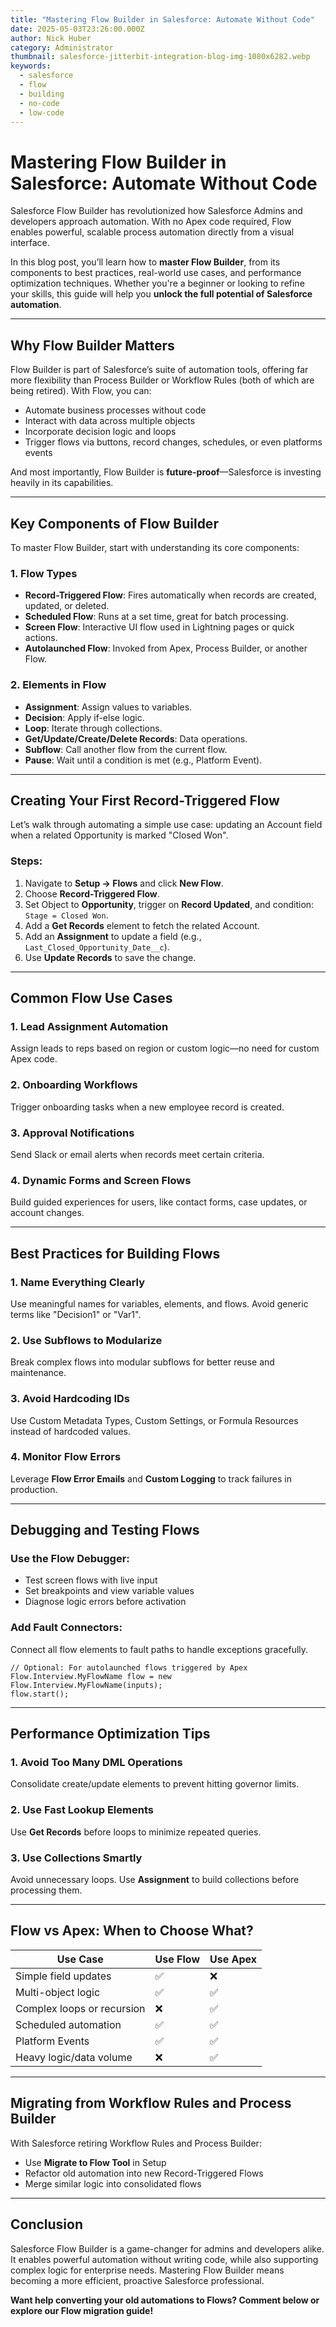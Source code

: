 ```yaml
---
title: "Mastering Flow Builder in Salesforce: Automate Without Code"
date: 2025-05-03T23:26:00.000Z
author: Nick Huber
category: Administrator
thumbnail: salesforce-jitterbit-integration-blog-img-1080x6282.webp
keywords:
  - salesforce
  - flow
  - building
  - no-code
  - low-code
---
```



# Mastering Flow Builder in Salesforce: Automate Without Code

Salesforce Flow Builder has revolutionized how Salesforce Admins and developers approach automation. With no Apex code required, Flow enables powerful, scalable process automation directly from a visual interface.

In this blog post, you’ll learn how to **master Flow Builder**, from its components to best practices, real-world use cases, and performance optimization techniques. Whether you're a beginner or looking to refine your skills, this guide will help you **unlock the full potential of Salesforce automation**.

---

## Why Flow Builder Matters

Flow Builder is part of Salesforce’s suite of automation tools, offering far more flexibility than Process Builder or Workflow Rules (both of which are being retired). With Flow, you can:

- Automate business processes without code
- Interact with data across multiple objects
- Incorporate decision logic and loops
- Trigger flows via buttons, record changes, schedules, or even platforms events

And most importantly, Flow Builder is **future-proof**—Salesforce is investing heavily in its capabilities.

---

## Key Components of Flow Builder

To master Flow Builder, start with understanding its core components:

### 1. **Flow Types**

- **Record-Triggered Flow**: Fires automatically when records are created, updated, or deleted.
- **Scheduled Flow**: Runs at a set time, great for batch processing.
- **Screen Flow**: Interactive UI flow used in Lightning pages or quick actions.
- **Autolaunched Flow**: Invoked from Apex, Process Builder, or another Flow.

### 2. **Elements in Flow**

- **Assignment**: Assign values to variables.
- **Decision**: Apply if-else logic.
- **Loop**: Iterate through collections.
- **Get/Update/Create/Delete Records**: Data operations.
- **Subflow**: Call another flow from the current flow.
- **Pause**: Wait until a condition is met (e.g., Platform Event).

---

## Creating Your First Record-Triggered Flow

Let’s walk through automating a simple use case: updating an Account field when a related Opportunity is marked "Closed Won".

### Steps:

1. Navigate to **Setup → Flows** and click **New Flow**.
2. Choose **Record-Triggered Flow**.
3. Set Object to **Opportunity**, trigger on **Record Updated**, and condition: `Stage = Closed Won`.
4. Add a **Get Records** element to fetch the related Account.
5. Add an **Assignment** to update a field (e.g., `Last_Closed_Opportunity_Date__c`).
6. Use **Update Records** to save the change.

---

## Common Flow Use Cases

### 1. Lead Assignment Automation

Assign leads to reps based on region or custom logic—no need for custom Apex code.

### 2. Onboarding Workflows

Trigger onboarding tasks when a new employee record is created.

### 3. Approval Notifications

Send Slack or email alerts when records meet certain criteria.

### 4. Dynamic Forms and Screen Flows

Build guided experiences for users, like contact forms, case updates, or account changes.

---

## Best Practices for Building Flows

### 1. Name Everything Clearly

Use meaningful names for variables, elements, and flows. Avoid generic terms like "Decision1" or "Var1".

### 2. Use Subflows to Modularize

Break complex flows into modular subflows for better reuse and maintenance.

### 3. Avoid Hardcoding IDs

Use Custom Metadata Types, Custom Settings, or Formula Resources instead of hardcoded values.

### 4. Monitor Flow Errors

Leverage **Flow Error Emails** and **Custom Logging** to track failures in production.

---

## Debugging and Testing Flows

### Use the Flow Debugger:

- Test screen flows with live input
- Set breakpoints and view variable values
- Diagnose logic errors before activation

### Add Fault Connectors:

Connect all flow elements to fault paths to handle exceptions gracefully.

```apex
// Optional: For autolaunched flows triggered by Apex
Flow.Interview.MyFlowName flow = new Flow.Interview.MyFlowName(inputs);
flow.start();
```

---

## Performance Optimization Tips

### 1. Avoid Too Many DML Operations

Consolidate create/update elements to prevent hitting governor limits.

### 2. Use Fast Lookup Elements

Use **Get Records** before loops to minimize repeated queries.

### 3. Use Collections Smartly

Avoid unnecessary loops. Use **Assignment** to build collections before processing them.

---

## Flow vs Apex: When to Choose What?

| Use Case | Use Flow | Use Apex |
|----------|----------|----------|
| Simple field updates | ✅ | ❌ |
| Multi-object logic | ✅ | ✅ |
| Complex loops or recursion | ❌ | ✅ |
| Scheduled automation | ✅ | ✅ |
| Platform Events | ✅ | ✅ |
| Heavy logic/data volume | ❌ | ✅ |

---

## Migrating from Workflow Rules and Process Builder

With Salesforce retiring Workflow Rules and Process Builder:

- Use **Migrate to Flow Tool** in Setup
- Refactor old automation into new Record-Triggered Flows
- Merge similar logic into consolidated flows

---

## Conclusion

Salesforce Flow Builder is a game-changer for admins and developers alike. It enables powerful automation without writing code, while also supporting complex logic for enterprise needs. Mastering Flow Builder means becoming a more efficient, proactive Salesforce professional.

**Want help converting your old automations to Flows? Comment below or explore our Flow migration guide!**
